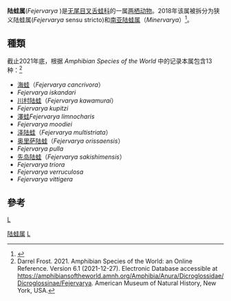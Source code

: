 {{Automatic taxobox
| taxon = Fejervarya 
| authority = Bolkay, 1915 
}}

'''陆蛙属'''(''Fejervarya'' )是[[无尾目|无尾目]][[叉舌蛙科|叉舌蛙科]]的一属[[两栖动物|两栖动物]]。2018年该属被拆分为狭义陆蛙属(''Fejervarya'' sensu stricto)和[[南亚陆蛙属|南亚陆蛙属]]（''Minervarya''）<ref>{{cite journal |author1=Sanchez E |coauthors=Biju SD, Islam MM, Hasan M, Ohler A, Vences M, Kurabayashi A |title=Phylogeny and classification of fejervaryan frogs (Anura: Dicroglossidae) |journal=Salamandra |date=2018 |volume=54 |issue=2 |pages=109–116 |url=https://www.salamandra-journal.com/index.php/home/contents/2018-vol-54/1901-sanchez-e-s-d-biju-m-m-islam-m-hasan-a-ohler-m-vences-a-kurabayashi/file |accessdate=2020-12-04}}</ref>。

== 種類 ==
截止2021年底，根据 ''Amphibian Species of the World'' 中的记录本属包含13种：<ref>Darrel Frost. 2021. Amphibian Species of the World: an Online Reference. Version 6.1 (2021-12-27). Electronic Database accessible at https://amphibiansoftheworld.amnh.org/Amphibia/Anura/Dicroglossidae/Dicroglossinae/Fejervarya. American Museum of Natural History, New York, USA.</ref>
* [[海蛙|海蛙]]（''Fejervarya cancrivora''）
*''Fejervarya iskandari''
* [[川村陆蛙|川村陆蛙]]（''Fejervarya kawamurai''）
*''Fejervarya kupitzi''
*[[澤蛙|澤蛙]]''Fejervarya limnocharis''
*''Fejervarya moodiei''
* [[泽陆蛙|泽陆蛙]]（''Fejervarya multistriata''）
* [[奥里萨陆蛙|奥里萨陆蛙]]（''Fejervarya orissaensis''）
*''Fejervarya pulla''
* [[先岛陆蛙|先岛陆蛙]]（''Fejervarya sakishimensis''）
*''Fejervarya triora''
*''Fejervarya verruculosa''
*''Fejervarya vittigera''

== 參考 ==
{{reflist}}
{{無尾目}}
{{taxonbar}}
[[category:叉舌蛙科|L]]
[[Category:陆蛙属|]]
[[Category:_1915年描述的分类群|L]]